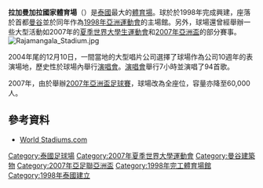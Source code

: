 {{Infobox_Stadium |right| 
|  stadium_name      = 拉加曼加拉國家體育場
|  nickname          = Rajamangala National Stadium<br>สนามราชมังคลากีฬาสถาน 
|  image             = [[File:RajamangalaStadium.jpg|250px]]
|  location          = [[泰國|泰國]]，[[曼谷|曼谷]]
|  opened            = 1998年
|  owner             = 泰國體育部
|  operator          = 
|  surface           = 
|  construction_cost = 
|  former_names      = 
|  tenants           = <center>{{fb|THA}}<br> [[1998年亞洲運動會|1998年亞洲運動會]] <br> [[2007年夏季世界大學生運動會|2007年夏季世界大學生運動會]] <br> [[2007年亞洲盃|2007年亞洲盃]]</center>
|  seating_capacity  = 65,000
}}

'''拉加曼加拉國家體育場'''（{{lang-th|สนามราชมังคลากีฬาสถาน}}）是[[泰國|泰國]]最大的[[體育場|體育場]]。球於於1998年完成興建，座落於首都[[曼谷|曼谷]]並於同年作為[[1998年亞洲運動會|1998年亞洲運動會]]的主場館。另外，球場還曾經舉辦一些大型活動如2007年的[[2007年夏季世界大學生運動會|夏季世界大學生運動會]]和[[2007年亞洲盃|2007年亞洲盃]]的部分賽事。
[[File:Rajamangala_Stadium.jpg|left]]

2004年尾的12月10日，一間當地的大型唱片公司選擇了球場作為公司10週年的表演場地，歷史性於球場內舉行[[演唱會|演唱會]]。[[演唱會|演唱會]]舉行7小時並演唱了94首歌。

2007年，由於舉辦[[2007年亞洲盃足球賽|2007年亞洲盃足球賽]]，球場改為全座位，容量亦降至60,000人。

==參考資料==
*[http://www.worldstadiums.com/stadium_pictures/asia/thailand/bangkok_rajamangala.shtml World Stadiums.com] {{Wayback|url=http://www.worldstadiums.com/stadium_pictures/asia/thailand/bangkok_rajamangala.shtml |date=20071209234733 }}

{{coord|13|45|19.5|N|100|37|19.8|E|type:landmark_region:TH|display=title}}  

{{亞洲運動會主場館}}

[[Category:泰國足球場|Category:泰國足球場]]
[[Category:2007年夏季世界大學運動會|Category:2007年夏季世界大學運動會]]
[[Category:曼谷建築物|Category:曼谷建築物]]
[[Category:2007年亞足聯亞洲盃|Category:2007年亞足聯亞洲盃]]
[[Category:1998年完工體育場館|Category:1998年完工體育場館]]
[[Category:1998年泰國建立|Category:1998年泰國建立]]